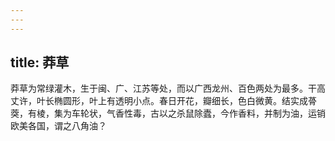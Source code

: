 ```yaml
---
---
---
```

title: 莽草
---



莽草为常绿灌木，生于闽、广、江苏等处，而以广西龙州、百色两处为最多。干高丈许，叶长椭圆形，叶上有透明小点。春日开花，瓣细长，色白微黄。结实成蓇葖，有棱，集为车轮状，气香性毒，古以之杀鼠除蠹，今作香料，并制为油，运销欧美各国，谓之八角油？